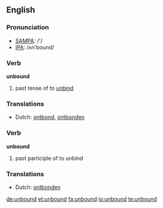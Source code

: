==English==

===Pronunciation===
*[[w:SAMPA|SAMPA]]: /'/
*[[w:IPA|IPA]]: /ʌn'bound/

===Verb===
'''unbound'''

# past tense of to [[unbind]]

===Translations===
*Dutch: [[ontbond]], [[ontbonden]]

===Verb===
'''unbound'''

# past participle of to unbind

===Translations===
*Dutch: [[ontbonden]]

[[de:unbound]]
[[et:unbound]]
[[fa:unbound]]
[[io:unbound]]
[[te:unbound]]
